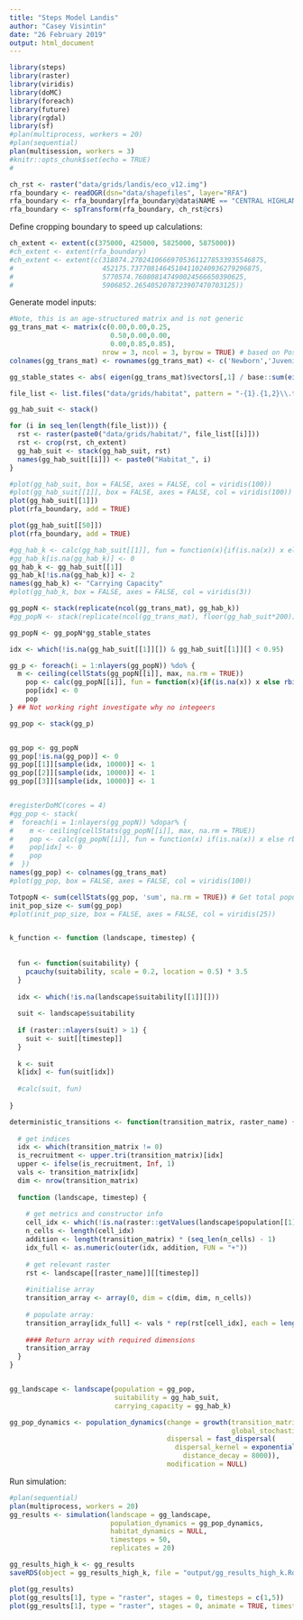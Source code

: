 ```yaml
---
title: "Steps Model Landis"
author: "Casey Visintin"
date: "26 February 2019"
output: html_document
---
```


```r
library(steps)
library(raster)
library(viridis)
library(doMC)
library(foreach)
library(future)
library(rgdal)
library(sf)
#plan(multiprocess, workers = 20)
#plan(sequential)
plan(multisession, workers = 3)
#knitr::opts_chunk$set(echo = TRUE)
#
```

```r
ch_rst <- raster("data/grids/landis/eco_v12.img")
rfa_boundary <- readOGR(dsn="data/shapefiles", layer="RFA")
rfa_boundary <- rfa_boundary[rfa_boundary@data$NAME == "CENTRAL HIGHLANDS", ]
rfa_boundary <- spTransform(rfa_boundary, ch_rst@crs)
```


Define cropping boundary to speed up calculations:
```r
ch_extent <- extent(c(375000, 425000, 5825000, 5875000))
#ch_extent <- extent(rfa_boundary)
#ch_extent <- extent(c(318074.270241066697053611278533935546875,
#                      452175.73770814645104110240936279296875,
#                      5770574.760808147490024566650390625,
#                      5906852.2654052078723907470703125))
```

Generate model inputs:

```r
#Note, this is an age-structured matrix and is not generic
gg_trans_mat <- matrix(c(0.00,0.00,0.25,
                         0.50,0.00,0.00,
                         0.00,0.85,0.85),
                       nrow = 3, ncol = 3, byrow = TRUE) # based on Possingham et al 1994
colnames(gg_trans_mat) <- rownames(gg_trans_mat) <- c('Newborn','Juvenile','Adult')

gg_stable_states <- abs( eigen(gg_trans_mat)$vectors[,1] / base::sum(eigen(gg_trans_mat)$vectors[,1]) ) 

file_list <- list.files("data/grids/habitat", pattern = "-{1}.{1,2}\\.tif")

gg_hab_suit <- stack()

for (i in seq_len(length(file_list))) {
  rst <- raster(paste0("data/grids/habitat/", file_list[[i]]))
  rst <- crop(rst, ch_extent)
  gg_hab_suit <- stack(gg_hab_suit, rst)
  names(gg_hab_suit[[i]]) <- paste0("Habitat_", i)  
}
```

```r
#plot(gg_hab_suit, box = FALSE, axes = FALSE, col = viridis(100))
#plot(gg_hab_suit[[1]], box = FALSE, axes = FALSE, col = viridis(100))
plot(gg_hab_suit[[1]])
plot(rfa_boundary, add = TRUE)
```

```r
plot(gg_hab_suit[[50]])
plot(rfa_boundary, add = TRUE)
```


```r
#gg_hab_k <- calc(gg_hab_suit[[1]], fun = function(x){if(is.na(x)) x else rbinom(prob = x, size = 3, n = 1)})
#gg_hab_k[is.na(gg_hab_k)] <- 0
gg_hab_k <- gg_hab_suit[[1]]
gg_hab_k[!is.na(gg_hab_k)] <- 2
names(gg_hab_k) <- "Carrying Capacity"
#plot(gg_hab_k, box = FALSE, axes = FALSE, col = viridis(3))

gg_popN <- stack(replicate(ncol(gg_trans_mat), gg_hab_k))
#gg_popN <- stack(replicate(ncol(gg_trans_mat), floor(gg_hab_suit*200)))

gg_popN <- gg_popN*gg_stable_states

idx <- which(!is.na(gg_hab_suit[[1]][]) & gg_hab_suit[[1]][] < 0.95)

gg_p <- foreach(i = 1:nlayers(gg_popN)) %do% {
  m <- ceiling(cellStats(gg_popN[[i]], max, na.rm = TRUE))
    pop <- calc(gg_popN[[i]], fun = function(x){if(is.na(x)) x else rbinom(prob = (x/m), size = m, n = 1)})
    pop[idx] <- 0
    pop
} ## Not working right investigate why no integeers

gg_pop <- stack(gg_p)


gg_pop <- gg_popN
gg_pop[!is.na(gg_pop)] <- 0
gg_pop[[1]][sample(idx, 10000)] <- 1
gg_pop[[2]][sample(idx, 10000)] <- 1
gg_pop[[3]][sample(idx, 10000)] <- 1


#registerDoMC(cores = 4)
#gg_pop <- stack(
#  foreach(i = 1:nlayers(gg_popN)) %dopar% {
#    m <- ceiling(cellStats(gg_popN[[i]], max, na.rm = TRUE))
#    pop <- calc(gg_popN[[i]], fun = function(x) if(is.na(x)) x else rbinom(prob = (x/m), size = m, n = 1))
#    pop[idx] <- 0
#    pop
#  })
names(gg_pop) <- colnames(gg_trans_mat)
#plot(gg_pop, box = FALSE, axes = FALSE, col = viridis(100))

TotpopN <- sum(cellStats(gg_pop, 'sum', na.rm = TRUE)) # Get total population size to check sensible
init_pop_size <- sum(gg_pop)
#plot(init_pop_size, box = FALSE, axes = FALSE, col = viridis(25))


k_function <- function (landscape, timestep) {
  
  
  fun <- function(suitability) {
    pcauchy(suitability, scale = 0.2, location = 0.5) * 3.5
  }
  
  idx <- which(!is.na(landscape$suitability[[1]][]))
  
  suit <- landscape$suitability
  
  if (raster::nlayers(suit) > 1) {
    suit <- suit[[timestep]]
  }
  
  k <- suit
  k[idx] <- fun(suit[idx])
  
  #calc(suit, fun)
  
}

deterministic_transitions <- function(transition_matrix, raster_name) {
  
  # get indices
  idx <- which(transition_matrix != 0)
  is_recruitment <- upper.tri(transition_matrix)[idx]
  upper <- ifelse(is_recruitment, Inf, 1)
  vals <- transition_matrix[idx]
  dim <- nrow(transition_matrix)
  
  function (landscape, timestep) {
    
    # get metrics and constructor info
    cell_idx <- which(!is.na(raster::getValues(landscape$population[[1]])))
    n_cells <- length(cell_idx)
    addition <- length(transition_matrix) * (seq_len(n_cells) - 1)
    idx_full <- as.numeric(outer(idx, addition, FUN = "+"))
    
    # get relevant raster
    rst <- landscape[[raster_name]][[timestep]]
    
    #initialise array
    transition_array <- array(0, dim = c(dim, dim, n_cells))
    
    # populate array:
    transition_array[idx_full] <- vals * rep(rst[cell_idx], each = length(idx))
    
    #### Return array with required dimensions
    transition_array
  }
}


gg_landscape <- landscape(population = gg_pop,
                          suitability = gg_hab_suit,
                          carrying_capacity = gg_hab_k)

gg_pop_dynamics <- population_dynamics(change = growth(transition_matrix = gg_trans_mat,
                                                       global_stochasticity = 0.1),
                                       dispersal = fast_dispersal(
                                         dispersal_kernel = exponential_dispersal_kernel(
                                           distance_decay = 8000)),
                                       modification = NULL)
```

Run simulation:

```r
#plan(sequential)
plan(multiprocess, workers = 20)
gg_results <- simulation(landscape = gg_landscape,
                         population_dynamics = gg_pop_dynamics,
                         habitat_dynamics = NULL,
                         timesteps = 50,
                         replicates = 20)
```


```r
gg_results_high_k <- gg_results
saveRDS(object = gg_results_high_k, file = "output/gg_results_high_k.Rds")
```


```r
plot(gg_results)
plot(gg_results[1], type = "raster", stages = 0, timesteps = c(1,5))
plot(gg_results[1], type = "raster", stages = 0, animate = TRUE, timesteps = 1:5)
```
